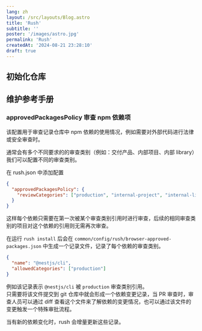 ```yaml
---
lang: zh
layout: /src/layouts/Blog.astro
title: 'Rush'
subtitle: ''
poster: '/images/astro.jpg'
permalink: 'Rush'
createdAt: '2024-08-21 23:28:10'
draft: true
---
```


## 初始化仓库

## 维护参考手册

### approvedPackagesPolicy 审查 npm 依赖项

该配置用于审查记录仓库中 npm 依赖的使用情况，例如需要对外部代码进行法律或安全审查时。

通常会有多个不同要求的的审查类别（例如：交付产品、内部项目、内部 library）我们可以配置不同的审查类别。

在 rush.json 中添加配置

```json
{
  "approvedPackagesPolicy": {
    "reviewCategories": ["production", "internal-project", "internal-library"] // 自定了三个审查类别
  }
}
```

这样每个依赖只需要在第一次被某个审查类别引用时进行审查，后续的相同审查类别的项目对这个依赖的引用则无需再次审查。

在运行 `rush install` 后会在 `common/config/rush/browser-approved-packages.json` 中生成一个记录文件，记录了每个依赖的审查类别。

```json
{
  "name": "@nestjs/cli",
  "allowedCategories": ["production"]
}
```

例如该记录表示 `@nestjs/cli` 被 `production` 审查类别引用。  
只需要将该文件提交到 git 仓库中就会形成一个依赖变更记录，当 PR 审查时，审查人员可以通过 diff 查看这个文件来了解依赖的变更情况，也可以通过该文件的变更触发一个特殊审批流程。

当有新的依赖变化时，rush 会增量更新这些记录。
